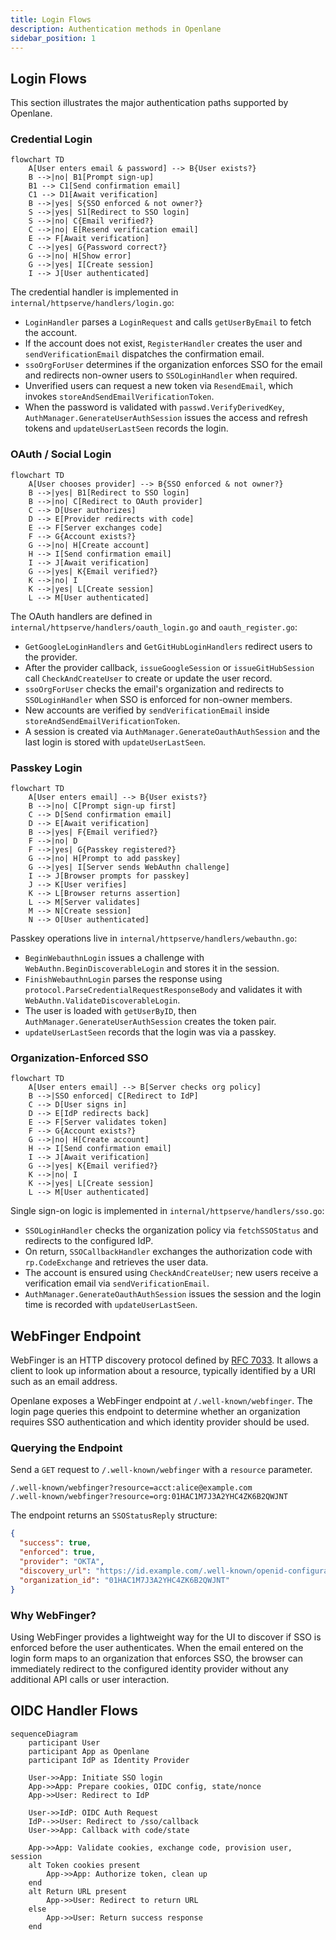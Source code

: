 ```yaml
---
title: Login Flows
description: Authentication methods in Openlane
sidebar_position: 1
---
```


## Login Flows

This section illustrates the major authentication paths supported by Openlane.

### Credential Login

```mermaid
flowchart TD
    A[User enters email & password] --> B{User exists?}
    B -->|no| B1[Prompt sign-up]
    B1 --> C1[Send confirmation email]
    C1 --> D1[Await verification]
    B -->|yes| S{SSO enforced & not owner?}
    S -->|yes| S1[Redirect to SSO login]
    S -->|no| C{Email verified?}
    C -->|no| E[Resend verification email]
    E --> F[Await verification]
    C -->|yes| G{Password correct?}
    G -->|no| H[Show error]
    G -->|yes| I[Create session]
    I --> J[User authenticated]
```

The credential handler is implemented in `internal/httpserve/handlers/login.go`:

- `LoginHandler` parses a `LoginRequest` and calls `getUserByEmail` to fetch the account.
- If the account does not exist, `RegisterHandler` creates the user and `sendVerificationEmail` dispatches the confirmation email.
- `ssoOrgForUser` determines if the organization enforces SSO for the email and
  redirects non-owner users to `SSOLoginHandler` when required.
- Unverified users can request a new token via `ResendEmail`, which invokes `storeAndSendEmailVerificationToken`.
- When the password is validated with `passwd.VerifyDerivedKey`, `AuthManager.GenerateUserAuthSession` issues the access and refresh tokens and `updateUserLastSeen` records the login.

### OAuth / Social Login

```mermaid
flowchart TD
    A[User chooses provider] --> B{SSO enforced & not owner?}
    B -->|yes| B1[Redirect to SSO login]
    B -->|no| C[Redirect to OAuth provider]
    C --> D[User authorizes]
    D --> E[Provider redirects with code]
    E --> F[Server exchanges code]
    F --> G{Account exists?}
    G -->|no| H[Create account]
    H --> I[Send confirmation email]
    I --> J[Await verification]
    G -->|yes| K{Email verified?}
    K -->|no| I
    K -->|yes| L[Create session]
    L --> M[User authenticated]
```

The OAuth handlers are defined in `internal/httpserve/handlers/oauth_login.go` and
`oauth_register.go`:

- `GetGoogleLoginHandlers` and `GetGitHubLoginHandlers` redirect users to the provider.
- After the provider callback, `issueGoogleSession` or `issueGitHubSession` call `CheckAndCreateUser` to create or update the user record.
- `ssoOrgForUser` checks the email's organization and redirects to
  `SSOLoginHandler` when SSO is enforced for non-owner members.
- New accounts are verified by `sendVerificationEmail` inside `storeAndSendEmailVerificationToken`.
- A session is created via `AuthManager.GenerateOauthAuthSession` and the last login is stored with `updateUserLastSeen`.

### Passkey Login

```mermaid
flowchart TD
    A[User enters email] --> B{User exists?}
    B -->|no| C[Prompt sign-up first]
    C --> D[Send confirmation email]
    D --> E[Await verification]
    B -->|yes| F{Email verified?}
    F -->|no| D
    F -->|yes| G{Passkey registered?}
    G -->|no| H[Prompt to add passkey]
    G -->|yes| I[Server sends WebAuthn challenge]
    I --> J[Browser prompts for passkey]
    J --> K[User verifies]
    K --> L[Browser returns assertion]
    L --> M[Server validates]
    M --> N[Create session]
    N --> O[User authenticated]
```

Passkey operations live in `internal/httpserve/handlers/webauthn.go`:

- `BeginWebauthnLogin` issues a challenge with `WebAuthn.BeginDiscoverableLogin` and stores it in the session.
- `FinishWebauthnLogin` parses the response using `protocol.ParseCredentialRequestResponseBody` and validates it with `WebAuthn.ValidateDiscoverableLogin`.
- The user is loaded with `getUserByID`, then `AuthManager.GenerateUserAuthSession` creates the token pair.
- `updateUserLastSeen` records that the login was via a passkey.

### Organization-Enforced SSO

```mermaid
flowchart TD
    A[User enters email] --> B[Server checks org policy]
    B -->|SSO enforced| C[Redirect to IdP]
    C --> D[User signs in]
    D --> E[IdP redirects back]
    E --> F[Server validates token]
    F --> G{Account exists?}
    G -->|no| H[Create account]
    H --> I[Send confirmation email]
    I --> J[Await verification]
    G -->|yes| K{Email verified?}
    K -->|no| I
    K -->|yes| L[Create session]
    L --> M[User authenticated]
```

Single sign-on logic is implemented in `internal/httpserve/handlers/sso.go`:

- `SSOLoginHandler` checks the organization policy via `fetchSSOStatus` and redirects to the configured IdP.
- On return, `SSOCallbackHandler` exchanges the authorization code with `rp.CodeExchange` and retrieves the user data.
- The account is ensured using `CheckAndCreateUser`; new users receive a verification email via `sendVerificationEmail`.
- `AuthManager.GenerateOauthAuthSession` issues the session and the login time is recorded with `updateUserLastSeen`.

## WebFinger Endpoint

WebFinger is an HTTP discovery protocol defined by [RFC 7033](https://datatracker.ietf.org/doc/html/rfc7033). It allows a client to look up information about a resource, typically identified by a URI such as an email address.

Openlane exposes a WebFinger endpoint at `/.well-known/webfinger`. The login page queries this endpoint to determine whether an organization requires SSO authentication and which identity provider should be used.

### Querying the Endpoint

Send a `GET` request to `/.well-known/webfinger` with a `resource` parameter.

```text
/.well-known/webfinger?resource=acct:alice@example.com
/.well-known/webfinger?resource=org:01HAC1M7J3A2YHC4ZK6B2QWJNT
```

The endpoint returns an `SSOStatusReply` structure:

```json
{
  "success": true,
  "enforced": true,
  "provider": "OKTA",
  "discovery_url": "https://id.example.com/.well-known/openid-configuration",
  "organization_id": "01HAC1M7J3A2YHC4ZK6B2QWJNT"
}
```

### Why WebFinger?

Using WebFinger provides a lightweight way for the UI to discover if SSO is enforced before the user authenticates. When the email entered on the login form maps to an organization that enforces SSO, the browser can immediately redirect to the configured identity provider without any additional API calls or user interaction.

## OIDC Handler Flows

```mermaid
sequenceDiagram
    participant User
    participant App as Openlane
    participant IdP as Identity Provider

    User->>App: Initiate SSO login
    App->>App: Prepare cookies, OIDC config, state/nonce
    App->>User: Redirect to IdP

    User->>IdP: OIDC Auth Request
    IdP-->>User: Redirect to /sso/callback
    User->>App: Callback with code/state

    App->>App: Validate cookies, exchange code, provision user, session
    alt Token cookies present
        App->>App: Authorize token, clean up
    end
    alt Return URL present
        App->>User: Redirect to return URL
    else
        App->>User: Return success response
    end
```